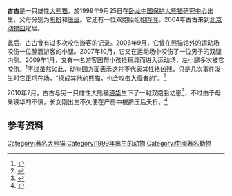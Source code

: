 {{Infobox Panda
|name          = 古古
|image         = Panda Gugu.jpg
|width         = 200px
|caption       = 
|other names   =
|number        = 496<ref>{{cite web|url=http://pandanews.org/the-pandas/496_gu-gu|title=Gu Gu|publisher=Panda News|access-date=2011-01-22|archive-date=2016-04-07|archive-url=https://web.archive.org/web/20160407091612/http://pandanews.org/the-pandas/496_gu-gu|dead-url=no}}</ref>
|sex           = 雄性
|date of birth = {{birth date and age|1999|9|25}}<br>{{CHN}}[[四川省|四川省]][[汶川縣|汶川縣]][[四川卧龙国家级自然保护区|四川卧龙国家级自然保护区]]
|date of death = 

|place   = {{flagicon|CHNML}}[[四川卧龙国家级自然保护区|卧龙中国保护大熊猫研究中心]]
|period  = 1999年－2003年
|place2  = {{flagicon|CHNML}}[[雅安碧峰峡基地|雅安碧峰峡基地]]
|period2 = 2003年－2004年
|place3  = {{flagicon|CHNML}}[[北京动物园|北京动物园]]
|period3 = 2004年－
|place4  = 
|period4 = 
|place5  = 
|period5 = 

|spouse   = [[瑛华|瑛华]]
|parents  = [[盼盼_(大熊猫)|盼盼]]、[[唐唐|唐唐]]
|children = 
|siblings = [[晔晔|晔晔]]、[[林惠|林惠]]、[[林阳|林阳]]
}}

'''古古'''是一只雄性[[大熊猫|大熊猫]]，於1999年9月25日在[[四川卧龙国家级自然保护区|卧龙中国保护大熊猫研究中心]]出生，父母分别为[[盼盼_(大熊猫)|盼盼]]和[[唐唐|唐唐]]。它还有一位双胞胎姐姐[[晔晔|晔晔]]。2004年古古来到[[北京动物园|北京动物园]]定居。

此后，古古曾有过多次咬伤游客的记录。2006年9月，它曾在熊猫馆外的运动场咬伤一位醉酒游客的小腿。2007年10月，它又在运动场中咬伤了一位男子的双腿内侧。2009年1月，又有一名游客因帮小孩捡玩具而进入运动场，左小腿多次被它咬伤。<ref>{{cite web|url=http://tour.cyol.com/content/2009-01/08/content_2500856.htm|title=熊猫“古古”第三次咬伤闯馆游客|publisher=中青在线|date=2009-01-08|deadurl=yes|archiveurl=https://web.archive.org/web/20090207161936/http://tour.cyol.com/content/2009-01/08/content_2500856.htm|archivedate=2009-02-07|df=|accessdate=2011-01-22}}</ref>不过虽然如此，动物园方面表示这并不代表其性格凶残，只是几次事件发生时它正巧在场，“换成其他的熊猫，也会攻击入侵者的”。<ref>{{cite web|url=http://news.sina.com.cn/s/2009-01-08/043916999539.shtml|title=大熊猫古古并非首次伤人|publisher=新浪|date=2009-01-08}}</ref>

2010年7月，古古与另一只雌性大熊猫[[瑛华|瑛华]]生下了一对双胞胎幼崽<ref>{{cite web|url=http://www.china.com.cn/info/pet/2010-07/04/content_20414743.htm|title=北京动物园迎来熊猫双胞胎“古古”和“瑛华”|publisher=中国网|date=2010-07-04|deadurl=yes|archiveurl=https://web.archive.org/web/20160305041813/http://www.china.com.cn/info/pet/2010-07/04/content_20414743.htm|archivedate=2016-03-05|accessdate=2011-01-22}}</ref>，不过由于母亲瑛华的不慎，长女刚出生不久便在产房中被挤压后夭折。<ref>{{cite web|url=http://photo.usqiaobao.com/2010-07/06/content_481511.htm|title=北京大熊猫“瑛华”打盹不慎挤死长女|publisher=侨报网|date=2010-07-06}}{{dead link|date=2017年12月 |bot=InternetArchiveBot |fix-attempted=yes }}</ref>

== 参考资料 ==
{{reflist}}

{{著名大熊貓}}
[[Category:著名大熊猫|Category:著名大熊猫]]
[[Category:1999年出生的动物|Category:1999年出生的动物]]
[[Category:中國著名動物|Category:中國著名動物]]
